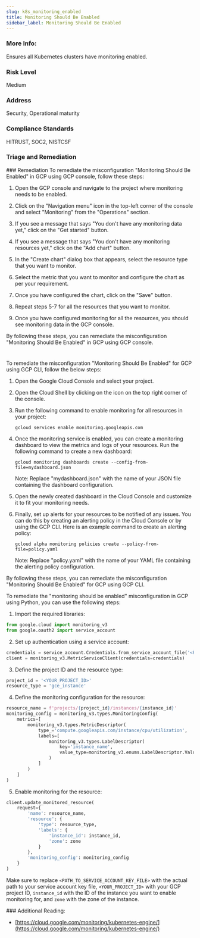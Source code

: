 ```yaml
---
slug: k8s_monitoring_enabled
title: Monitoring Should Be Enabled
sidebar_label: Monitoring Should Be Enabled
---
```


### More Info:

Ensures all Kubernetes clusters have monitoring enabled.

### Risk Level

Medium

### Address

Security, Operational maturity

### Compliance Standards

HITRUST, SOC2, NISTCSF


### Triage and Remediation
<Tabs>
<Tab title='Remediation'>
### Remediation

<AccordionGroup>
<Accordion title='Using Console' defaultOpen='true'>
To remediate the misconfiguration "Monitoring Should Be Enabled" in GCP using GCP console, follow these steps:

1. Open the GCP console and navigate to the project where monitoring needs to be enabled.

2. Click on the "Navigation menu" icon in the top-left corner of the console and select "Monitoring" from the "Operations" section.

3. If you see a message that says "You don't have any monitoring data yet," click on the "Get started" button.

4. If you see a message that says "You don't have any monitoring resources yet," click on the "Add chart" button.

5. In the "Create chart" dialog box that appears, select the resource type that you want to monitor.

6. Select the metric that you want to monitor and configure the chart as per your requirement.

7. Once you have configured the chart, click on the "Save" button.

8. Repeat steps 5-7 for all the resources that you want to monitor.

9. Once you have configured monitoring for all the resources, you should see monitoring data in the GCP console.

By following these steps, you can remediate the misconfiguration "Monitoring Should Be Enabled" in GCP using GCP console.

#
</Accordion>

<Accordion title='Using CLI'>
To remediate the misconfiguration "Monitoring Should Be Enabled" for GCP using GCP CLI, follow the below steps:

1. Open the Google Cloud Console and select your project.

2. Open the Cloud Shell by clicking on the icon on the top right corner of the console.

3. Run the following command to enable monitoring for all resources in your project:

   ```
   gcloud services enable monitoring.googleapis.com
   ```

4. Once the monitoring service is enabled, you can create a monitoring dashboard to view the metrics and logs of your resources. Run the following command to create a new dashboard:

   ```
   gcloud monitoring dashboards create --config-from-file=mydashboard.json
   ```

   Note: Replace "mydashboard.json" with the name of your JSON file containing the dashboard configuration.

5. Open the newly created dashboard in the Cloud Console and customize it to fit your monitoring needs.

6. Finally, set up alerts for your resources to be notified of any issues. You can do this by creating an alerting policy in the Cloud Console or by using the GCP CLI. Here is an example command to create an alerting policy:

   ```
   gcloud alpha monitoring policies create --policy-from-file=policy.yaml
   ```

   Note: Replace "policy.yaml" with the name of your YAML file containing the alerting policy configuration.

By following these steps, you can remediate the misconfiguration "Monitoring Should Be Enabled" for GCP using GCP CLI.
</Accordion>

<Accordion title='Using Python'>
To remediate the "monitoring should be enabled" misconfiguration in GCP using Python, you can use the following steps:

1. Import the required libraries:

```python
from google.cloud import monitoring_v3
from google.oauth2 import service_account
```

2. Set up authentication using a service account:

```python
credentials = service_account.Credentials.from_service_account_file('<PATH_TO_SERVICE_ACCOUNT_KEY_FILE>')
client = monitoring_v3.MetricServiceClient(credentials=credentials)
```

3. Define the project ID and the resource type:

```python
project_id = '<YOUR_PROJECT_ID>'
resource_type = 'gce_instance'
```

4. Define the monitoring configuration for the resource:

```python
resource_name = f'projects/{project_id}/instances/{instance_id}'
monitoring_config = monitoring_v3.types.MonitoringConfig(
    metrics=[
        monitoring_v3.types.MetricDescriptor(
            type_='compute.googleapis.com/instance/cpu/utilization',
            labels=[
                monitoring_v3.types.LabelDescriptor(
                    key='instance_name',
                    value_type=monitoring_v3.enums.LabelDescriptor.ValueType.STRING
                )
            ]
        )
    ]
)
```

5. Enable monitoring for the resource:

```python
client.update_monitored_resource(
    request={
        'name': resource_name,
        'resource': {
            'type': resource_type,
            'labels': {
                'instance_id': instance_id,
                'zone': zone
            }
        },
        'monitoring_config': monitoring_config
    }
)
```

Make sure to replace `<PATH_TO_SERVICE_ACCOUNT_KEY_FILE>` with the actual path to your service account key file, `<YOUR_PROJECT_ID>` with your GCP project ID, `instance_id` with the ID of the instance you want to enable monitoring for, and `zone` with the zone of the instance.
</Accordion>

</AccordionGroup>
</Tab>
</Tabs>
### Additional Reading:

- [https://cloud.google.com/monitoring/kubernetes-engine/](https://cloud.google.com/monitoring/kubernetes-engine/) 

